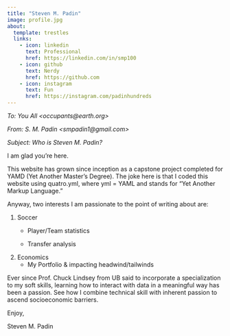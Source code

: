 ```yaml
---
title: "Steven M. Padin"
image: profile.jpg
about: 
  template: trestles
  links:
    - icon: linkedin
      text: Professional
      href: https://linkedin.com/in/smp100
    - icon: github
      text: Nerdy
      href: https://github.com
    - icon: instagram
      text: Fun
      href: https://instagram.com/padinhundreds
---
```


*To: You All \<occupants\@earth.org\>*

*From: S. M. Padin \<smpadin1\@gmail.com\>*

*Subject: Who is Steven M. Padin?*

I am glad you're here.

This website has grown since inception as a capstone project completed for YAMD (Yet Another Master's Degree). The joke here is that I coded this website using quatro.yml, where yml = YAML and stands for "Yet Another Markup Language."

Anyway, two interests I am passionate to the point of writing about are:

1.  Soccer
    -   Player/Team statistics

    -   Transfer analysis
2.  Economics
    -   My Portfolio & impacting headwind/tailwinds

Ever since Prof. Chuck Lindsey from UB said to incorporate a specialization to my soft skills, learning how to interact with data in a meaningful way has been a passion. See how I combine technical skill with inherent passion to ascend socioeconomic barriers.

Enjoy,

Steven M. Padin
